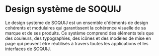 
<Meta title="Introduction" />


# Design système de SOQUIJ

Le design système de SOQUIJ est un ensemble d'éléments de design cohérents et modulaires qui garantissent 
la cohérence visuelle de sa marque et de ses produits. Ce système comprend des éléments tels que des couleurs, 
des typographies, des icônes et des modèles de mise en page qui peuvent être réutilisés à travers toutes 
les applications et les interfaces de SOQUIJ. 